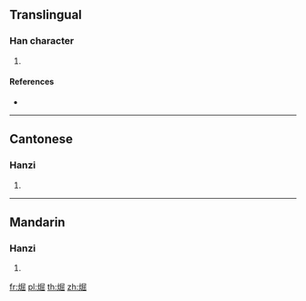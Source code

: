 ==Translingual==

===Han character===
{{Han char|rn=86|rad=火|as=08|sn=12|four=|canj=FSUU}}

# {{defn|Han|sort=火08}}

====References====
* {{Han ref|kx=0675.191|hdz=32211.071|uh=7140|ud=28992}}

----

==Cantonese==

===Hanzi===
{{yue-hanzi|jyut=[[wat1]]|y=wat1}}

# {{defn|lang=yue|sort=火08}}

----

==Mandarin==

===Hanzi===
{{cmn-hanzi|pin=[[wei]] ([[wei]])|wg=wei<sup></sup>}}

# {{defn|lang=cmn|sort=火08}}

[[fr:煀]]
[[pl:煀]]
[[th:煀]]
[[zh:煀]]